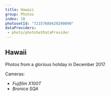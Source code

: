 ```yaml
---
title: Hawaii
group: Photos
index: 10
photosetId: "72157688429290090"
dataProviders:
 - photo/photoSetDataProvider
---
```


## Hawaii

Photos from a glorious holiday in December 2017.

Cameras:

- _Fujifilm X100T_
- _Bronica SQA_

<PhotoSet />
